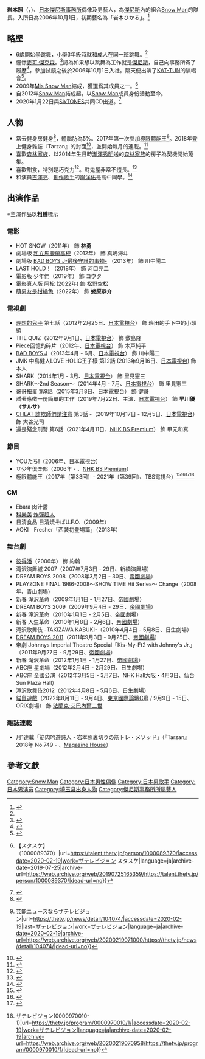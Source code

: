 {{noteTA
|G1=JP Show}}
{{藝人
| 姓名 = 岩本照
| 类型 = 男藝人
| 外文名 = 岩本 照
| 外文 = ja
| 羅馬拼音 = Iwamoto Hikaru
| 出生日期 = {{birth date and age|1993|5|17}}
| 國籍 = {{JPN}}
| 出生地點 = {{JPN}}[[埼玉縣|埼玉縣]]
| 音樂類型 = [[J-POP|J-POP]]
| 職業 = [[歌手|歌手]]、[[演員|演員]]、[[偶像|偶像]]
| 出道日期 = 2020年1月22日
| 出道作 = [[Imitation_Rain/D.D.|D.D./Imitation Rain]]
| 代表作 = 
| 活躍年代 = 2006年10月1日至今
| 經紀公司 = [[傑尼斯事務所|傑尼斯事務所]]
| 唱片公司 = [[avex_trax|avex trax]]（2020年 - 2022年）<br>MENT RECORDING（2022年 -）
| 網站 = [https://www.johnnys-net.jp/page?id=artistTop&artist=43 傑尼斯事務所官網>Snow Man專頁]
| 相關團體 = [[Snow_Man|Snow Man]]
| IMDb = 5157536
}}
{{japanese|japanese=岩本 照|kana=いわもと ひかる|romaji=Iwamoto Hikaru}}

'''岩本照'''（{{jpn|j=岩本 照|kn=いわもと ひかる|rm=Iwamoto Hikaru}}，{{bd|1993年|5月17日|||Iwamoto Hikaru}}）、[[日本|日本]][[傑尼斯事務所|傑尼斯事務所]]偶像及男藝人，為[[傑尼斯|傑尼斯]]內的組合[[Snow_Man|Snow Man]]的隊長。入所日為2006年10月1日，初期藝名為「岩本ひかる」。<ref name="#1">{{Cite journal|title=DUET powered up to show efficacy at 24 weeks|url=http://dx.doi.org/10.2165/00128413-200716080-00008|last=Robins|first=G|date=2007-10|journal=Inpharma Weekly|issue=1608|doi=10.2165/00128413-200716080-00008|volume=&NA;|pages=7|issn=1173-8324}}</ref><br />

== 略歷 ==

* 6歲開始學跳舞，小學3年級時就和成人在同一班跳舞。<ref name="#1"/>
* 憧憬[[迈克尔·杰克逊|麥可·傑克森]]。<ref>{{Cite web|title=岩本照 反骨心にあふれた胸の内 ジャニーズＪｒ．屈指の勢い「Ｓｎｏｗ Ｍａｎ」まとめ役/デイリースポーツ online|url=https://www.daily.co.jp/gossip/man_in_the_news/2019/07/01/0012474474.shtml|accessdate=2020-02-19|work=デイリースポーツ online|language=ja|archive-date=2019-09-04|archive-url=https://web.archive.org/web/20190904022755/https://www.daily.co.jp/gossip/man_in_the_news/2019/07/01/0012474474.shtml|dead-url=no}}</ref>認為如果想以跳舞為工作就是[[傑尼斯事務所|傑尼斯]]，自己向事務所寄了履歷<ref>{{Cite web|title=ジャニーズJr. SixTONES、Snow Man、Travis Japanにフット後藤が提言「ヒロミさんにハマるとドカンと売れる」|url=https://realsound.jp/2018/07/post-215713.html|accessdate=2020-02-19|work=Real Sound｜リアルサウンド|language=ja|archive-date=2019-10-30|archive-url=https://web.archive.org/web/20191030070636/https://realsound.jp/2018/07/post-215713.html|dead-url=no}}</ref>，參加試鏡之後於2006年10月1日入社。隔天便出演了[[KAT-TUN|KAT-TUN]]的演唱會<ref>{{Cite journal|title=Editorial Board|url=http://dx.doi.org/10.1128/aem.masthead.83-16|date=2017-08-01|journal=Applied and Environmental Microbiology|issue=16|doi=10.1128/aem.masthead.83-16|volume=83|pages=masthead–83-16|issn=0099-2240}}</ref>。
* 2009年[[Mis_Snow_Man|Mis Snow Man]]結成，獲選爲其成員之一。<ref>{{Cite web|title=岩本照（いわもとひかる）のプロフィール・画像・出演スケジュール{{!}}【スタスケ】（1000089370）|url=https://talent.thetv.jp/person/1000089370/|accessdate=2020-02-19|work=ザテレビジョン スタスケ|language=ja|archive-date=2019-07-25|archive-url=https://web.archive.org/web/20190725165359/https://talent.thetv.jp/person/1000089370/|dead-url=no}}</ref>
* 自2012年[[Snow_Man|Snow Man]]結成起，以[[Snow_Man|Snow Man]]成員身份活動至今。
* 2020年1月22日與[[SixTONES|SixTONES]]共同CD出道。<ref>{{Cite web|title=ＳｉｘＴＯＮＥＳとＳｎｏｗＭａｎ ジャニーさん誕生日に２０年１月デビュー発表/デイリースポーツ online|url=https://www.daily.co.jp/gossip/2019/10/24/0012815501.shtml|accessdate=2020-02-19|work=デイリースポーツ online|language=ja|archive-url=https://web.archive.org/web/20191113070658/https://www.daily.co.jp/gossip/2019/10/24/0012815501.shtml|archive-date=2019-11-13|dead-url=yes}}</ref>

== 人物 ==

* 常去健身房健身<ref>{{Cite web|title=ジャニーズＪｒ．の謎の私生活　レッスンの後にひとりで向かったのは… : スポーツ報知|url=https://web.archive.org/web/20170814061303/http://www.hochi.co.jp/entertainment/20161221-OHT1T50291.html|accessdate=2020-02-19|date=2017-08-14|work=web.archive.org}}</ref>，體脂肪為5%。2017年第一次參加[[極限體能王SASUKE|極限體能王]]<ref>{{Cite web|title=20周年「SASUKE」に “ミスターSASUKE”山田勝己ら参戦！ {{!}} 芸能ニュースならザテレビジョン|url=https://thetv.jp/news/detail/104074/|accessdate=2020-02-19|last=ザテレビジョン|work=ザテレビジョン|language=ja|archive-date=2020-02-19|archive-url=https://web.archive.org/web/20200219071000/https://thetv.jp/news/detail/104074/|dead-url=no}}</ref>。2018年登上健身雜誌『Tarzan』的封面<ref>{{Cite web|title=Snow Man岩本照が「Tarzan」表紙に登場、筋トレの秘訣は「筋肉を常に裏切る」（コメントあり）|url=https://natalie.mu/music/news/285690|accessdate=2020-02-19|last=Inc|first=Natasha|work=音楽ナタリー|language=ja|archive-date=2020-02-19|archive-url=https://web.archive.org/web/20200219071000/https://natalie.mu/music/news/285690|dead-url=no}}</ref>，並開始每月的連載。<ref>{{Cite web|title=圧巻肉体美のジャニーズJr.“Snow Man”岩本照、筋トレメニュー公開 - モデルプレス|url=https://mdpr.jp/news/detail/1785037|accessdate=2020-02-19|work=モデルプレス - ライフスタイル・ファッションエンタメニュース|language=ja|archive-date=2020-02-19|archive-url=https://web.archive.org/web/20200219070957/https://mdpr.jp/news/detail/1785037|dead-url=no}}</ref>
* 喜歡[[森林家族|森林家族]]，以2014年生日時[[瀧澤秀明|瀧澤秀明]]送的[[森林家族|森林家族]]的房子為契機開始蒐集。
* 喜歡甜食，特別是巧克力<ref>{{Cite journal|title=James Cronin: 1931–2016|url=http://dx.doi.org/10.1088/2058-7058/29/10/18|last=Commissariat|first=Tushna|date=2016-10|journal=Physics World|issue=10|doi=10.1088/2058-7058/29/10/18|volume=29|pages=10–10|issn=0953-8585}}</ref>。對鬼屋非常不擅長。<ref>{{Citation|title=Snow Man【恐怖】驚きのリアクション…岩本照がお化け屋敷で悲鳴！|url=https://www.youtube.com/watch?v=7_3ltUpv4hQ|accessdate=2020-02-19|language=zh-CN|archive-date=2020-02-26|archive-url=https://web.archive.org/web/20200226143927/https://www.youtube.com/watch?v=7_3ltUpv4hQ&list=PLQuznRTh69MePEVU9fx3zYXFz0P6Vh9Jh&index=48|dead-url=no}}</ref>
* 和演員[[吉澤亮|吉澤亮]]、[[創作歌手|創作歌手]]的[[岸洋佑|岸洋佑]]是高中同學。<ref>{{Cite web|title=吉沢亮の顔を見て「本気が出た」岸洋佑、最終目標とする意外な人物|url=https://www.jprime.jp/articles/-/16153|accessdate=2020-02-19|work=週刊女性PRIME|language=ja|archive-date=2019-10-01|archive-url=https://web.archive.org/web/20191001125344/https://www.jprime.jp/articles/-/16153|dead-url=no}}</ref>

== 出演作品 ==
※主演作品以'''粗體'''標示

===電影===

* HOT SNOW（2011年） 飾 '''林勇'''
* 劇場版 [[私立馬鹿蘭高校#電影|私立馬鹿蘭高校]]（2012年） 飾 真嶋海斗
* 劇場版 [[BADBOYS#電影（2013年）|BAD BOYS J-最後守護的事物-]] （2013年） 飾 川中陽二
* LAST HOLD！（2018年） 飾 河口亮二
* 電影版 少年們（2019年） 飾 コウタ 
*電影真人版 阿松 (2022年) 飾 松野空松
* [[萌男友是柑橘色|萌男友是柑橘色]]（2022年） 飾 '''蛯原恭介'''

===電視劇===

*[[理想的兒子|理想的兒子]] 第七話（2012年2月25日、[[日本電視台|日本電視台]]） 飾 班田的手下中的小頭領
* THE QUIZ（2012年9月1日、[[日本電視台|日本電視台]]） 飾 敷島隆
* Piece回憶的碎片（2012年、[[日本電視台|日本電視台]]） 飾 木戸純平
*[[BADBOYS|BAD BOYS J]]（2013年4月 - 6月、[[日本電視台|日本電視台]]） 飾 川中陽二
* JMK 中島健人LOVE HOLIC王子樣 第12話 (2013年9月16日、[[日本電視台|日本電視台]]) 飾 本人
* SHARK（2014年1月 - 3月、[[日本電視台|日本電視台]]） 飾 里見憲三
* SHARK〜2nd Season〜（2014年4月 - 7月、[[日本電視台|日本電視台]]） 飾 里見憲三
* 哥哥扭蛋 第9話（2015年3月8日、[[日本電視台|日本電視台]]） 飾 健哥
* 試著應徵一份簡單的工作（2019年7月22日、主演、[[日本電視台|日本電視台]]） 飾 '''早川優（サルサ）'''
*[[CHEAT_詐欺師們請注意|CHEAT 詐欺師們請注意]] 第3話 -（2019年10月17日 - 12月5日、[[日本電視台|日本電視台]]） 飾 大谷光司
*還是殘念刑警 第6話（2021年4月11日、[[NHK_BS_Premium|NHK BS Premium]]） 飾 甲元和真

===節目===

* YOUたち!（2006年、[[日本電視台|日本電視台]]）
* ザ少年倶楽部（2006年 - 、[[NHK_BS_Premium|NHK BS Premium]]）
*[[極限體能王SASUKE|極限體能王]]（2017年〔第33回〕- 2021年〔第39回〕、[[TBS電視台|TBS電視台]]）<ref>{{Cite web|url=https://www.sponichi.co.jp/entertainment/news/2017/10/08/kiji/20171008s00041000283000c.html|accessdate=2020-02-19|work=www.sponichi.co.jp|title=存档副本|archive-date=2020-02-19|archive-url=https://web.archive.org/web/20200219070957/https://www.sponichi.co.jp/entertainment/news/2017/10/08/kiji/20171008s00041000283000c.html|dead-url=no}}</ref><ref>{{Cite web|title=ジャニーズJr.“Snow Man”岩本照、「3度目の正直」に向けた特訓明かす＜SASUKE 2018＞ - モデルプレス|url=https://mdpr.jp/news/detail/1747386|accessdate=2020-02-19|work=モデルプレス - ライフスタイル・ファッションエンタメニュース|language=ja|archive-date=2020-02-19|archive-url=https://web.archive.org/web/20200219070959/https://mdpr.jp/news/detail/1747386|dead-url=no}}</ref><ref>{{Cite web|title=SASUKE挑戦のSnow Man岩本照、メンバーから激励! 金爆「俺たちと大違い」|url=https://news.mynavi.jp/article/20181203-734810/|accessdate=2020-02-19|date=2018-12-03|work=マイナビニュース|language=ja|archive-date=2019-09-02|archive-url=https://web.archive.org/web/20190902133455/https://news.mynavi.jp/article/20181203-734810/|dead-url=no}}</ref><ref>{{Cite web|title=SASUKE2019大晦日(バラエティ)SASUKE2019大晦日【2019年12月31日 TBS】 {{!}} ザテレビジョン(0000970010-1)|url=https://thetv.jp/program/0000970010/1/|accessdate=2020-02-19|work=ザテレビジョン|language=ja|archive-date=2020-02-19|archive-url=https://web.archive.org/web/20200219070958/https://thetv.jp/program/0000970010/1/|dead-url=no}}</ref>

===CM===

* Ebara 肉汁醬
* [[科樂美|科樂美]] [[炸彈超人|炸彈超人]]
* 日清食品 日清焼そばU.F.O.（2009年）
* AOKI　Fresher「西裝初登場篇」（2013年）

===舞台劇===

* [[彼得潘|彼得潘]]（2006年） 飾 約翰
* 滝沢演舞城 2007（2007年7月3日 - 29日、新橋演舞場）
* DREAM BOYS 2008（2008年3月2日 - 30日、[[帝國劇場|帝國劇場]]）
* PLAYZONE FINAL 1986-2008〜SHOW TIME Hit Series〜 Change（2008年、青山劇場）
* 新春 滝沢革命（2009年1月1日 - 1月27日、[[帝國劇場|帝國劇場]]）
* DREAM BOYS 2009（2009年9月4日 - 29日、[[帝國劇場|帝國劇場]]）
* 新春 滝沢革命（2010年1月1日 - 2月5日、[[帝國劇場|帝國劇場]]）
* 新春 人生革命（2010年1月8日 - 2月6日、[[帝國劇場|帝國劇場]]）
* 滝沢歌舞伎 -TAKIZAWA KABUKI-（2010年4月4日 - 5月8日、日生劇場）
* [[DREAM_BOY#2001年|DREAM BOYS 2011]]（2011年9月3日 - 9月25日、[[帝國劇場|帝國劇場]]）
* 帝劇 Johnnys Imperial Theatre Special「Kis-My-Ft2 with Johnny's Jr.」（2011年9月27日 - 9月29日、[[帝國劇場|帝國劇場]]）
* 新春 滝沢革命（2012年1月1日 - 1月27日、[[帝國劇場|帝國劇場]]）
* ABC座 星劇場（2012年2月4日 - 2月29日、日生劇場）
* ABC座 全國公演（2012年3月5日 - 3月7日、NHK Hall大阪・4月3日、仙台Sun Plaza Hall）
* 滝沢歌舞伎2012（2012年4月8日 - 5月6日、日生劇場）
* [[貓鼠遊戲_(音樂劇)|貓鼠遊戲]]（2022年8月11日 - 9月4日、[[東京國際論壇|東京國際論壇]]C廳 / 9月9日 - 15日、ORIX劇場） 飾 [[法蘭克·威廉·艾巴內爾二世|法蘭克·艾巴內爾二世]]

=== 雜誌連載 ===

* 月1連載「筋肉吟遊詩人・岩本照裏切りの筋トレ・メソッド」（『Tarzan』2018年 No.749 - 、[[Magazine_House|Magazine House]]）

== 參考文獻 ==
{{reflist}}

{{傑尼斯事務所}}
{{Snow Man}}
{{normdaten}}

{{DEFAULTSORT:Iwamoto Hikaru}}
[[Category:Snow_Man|Category:Snow Man]]
[[Category:日本男性偶像|Category:日本男性偶像]]
[[Category:日本男歌手|Category:日本男歌手]]
[[Category:日本男演员|Category:日本男演员]]
[[Category:埼玉县出身人物|Category:埼玉县出身人物]]
[[Category:傑尼斯事務所所屬藝人|Category:傑尼斯事務所所屬藝人]]